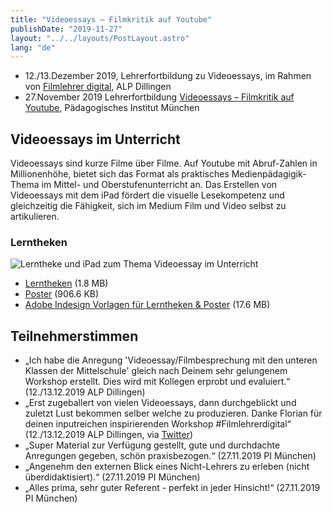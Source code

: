 ```yaml
---
title: "Videoessays – Filmkritik auf Youtube"
publishDate: "2019-11-27"
layout: "../../layouts/PostLayout.astro"
lang: "de"
---
```


- 12./13.Dezember 2019, Lehrerfortbildung zu Videoessays, im Rahmen von [Filmlehrer digital](https://alp.dillingen.de/lehrerfortbildung/qualifizierungslehrgaenge/film-theater-medien-und-kunst/), ALP Dillingen
- 27.November 2019 Lehrerfortbildung [Videoessays – Filmkritik auf Youtube](http://service.pi-muenchen.de/onlineprogramm/kurs_blatt.php?a_programm_nr=75-DC0.09&a_ku_verw_von_ku_liste=&a_ku_jahr=2019), Pädagogisches Institut München

## Videoessays im Unterricht

Videoessays sind kurze Filme über Filme. Auf Youtube mit Abruf-Zahlen in Millionenhöhe, bietet sich das Format als praktisches Medienpädagigik-Thema im Mittel- und Oberstufenunterricht an. Das Erstellen von Videoessays mit dem iPad fördert die visuelle Lesekompetenz und gleichzeitig die Fähigkeit, sich im Medium Film und Video selbst zu artikulieren.

### Lerntheken

![Lerntheke und iPad zum Thema Videoessay im Unterricht](./assets/videoessay_lerntheke_2.jpg)

- [Lerntheken](./assets/videoessay_lerntheken_3.pdf) (1.8 MB)
- [Poster](./assets/videoessay_poster_3.pdf) (906.6 KB)
- [Adobe Indesign Vorlagen für Lerntheken & Poster](./assets/videoessay_lerntheken_3_indesign.zip) (17.6 MB)

## Teilnehmerstimmen

- „Ich habe die Anregung 'Videoessay/Filmbesprechung mit den unteren Klassen der Mittelschule' gleich nach Deinem sehr gelungenem Workshop erstellt. Dies wird mit Kollegen erprobt und evaluiert.“ (12./13.12.2019 ALP Dillingen)
- „Erst zugeballert von vielen Videoessays, dann durchgeblickt und zuletzt Lust bekommen selber welche zu produzieren. Danke Florian für deinen inputreichen inspirierenden Workshop #Filmlehrerdigital“ (12./13.12.2019 ALP Dillingen, via [Twitter](https://twitter.com/S__Erol/status/1205422963341889536))
- „Super Material zur Verfügung gestellt, gute und durchdachte Anregungen gegeben, schön praxisbezogen.“ (27.11.2019 PI München)
- „Angenehm den externen Blick eines Nicht-Lehrers zu erleben (nicht überdidaktisiert).“ (27.11.2019 PI München)
- „Alles prima, sehr guter Referent - perfekt in jeder Hinsicht!“ (27.11.2019 PI München)
